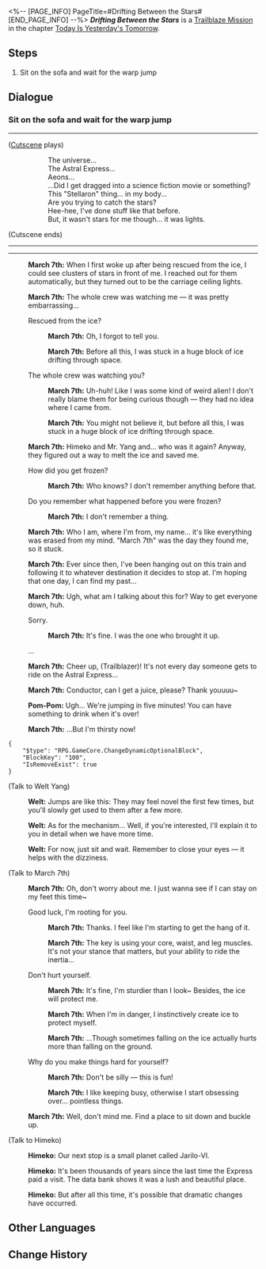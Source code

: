<%-- [PAGE_INFO]
PageTitle=#Drifting Between the Stars#
[END_PAGE_INFO] --%>
{{Stub|Dialogue.}}
{{Mission Infobox
|id            = 1010001
|title         = 
|image         = {{subst:void|<!--$UPLOAD:<<SpriteOutput/Chronicle/1010001_f.png>-<Mission Drifting Between the Stars Stelle.png>-<Fate's Atlas Images>>-->}}{{subst:void|<!--$UPLOAD:<<SpriteOutput/Chronicle/1010001_m.png>-<Mission Drifting Between the Stars Caelus.png>-<Fate's Atlas Images>>-->}}
<gallery>
Mission Drifting Between the Stars Stelle.png|Stelle
Mission Drifting Between the Stars Caelus.png|Caelus
</gallery>
|type          = Trailblaze
|event_name    = 
|chapter       = Today Is Yesterday's Tomorrow
|requirements  = [[Trailblaze Mission]] ''[[The Voyage Continues]]'' completed
|summary       = The journey of the Astral Express continues. To the Express, you're but a passerby who's temporarily headed in the same direction.<br />But to you, this is a choice and a new start.<br />"This is the final stop for today. What's the next stop for the Express?"
|characters    = Himeko; March 7th; Pom-Pom; Trailblazer; Welt
|startLocation = [[Astral Express]] - [[Parlor Car]]
|world         = Astral Express
|area          = Parlor Car
|prev          = The Voyage Continues
|next          = A Grand Cool Adventure
|rewards       = Trailblaze EXP*200; Travel Encounters*8; Credit*6,000
}}
'''''Drifting Between the Stars''''' is a [[Trailblaze Mission]] in the chapter [[Today Is Yesterday's Tomorrow]].

==Steps==
# Sit on the sofa and wait for the warp jump

<!--
==Gameplay Notes==

--><!--
==Trial Character==

-->
==Dialogue==
{{Stub Dialogue}}

===Sit on the sofa and wait for the warp jump{{subst:void|<!--101000102-->}}===
{{Mission Description|type=trailblaze|location=Parlor Car|You board the Astral Express and become acquainted with a group of companions who may not always get along, but are all at least friendly.<br />A journey with an unknown destination between the stars is about to begin. Maybe you really did accidentally stumble upon some set of a Sci-Fi movie.<br />Conductor Pom-Pom announces that the warp jump is about to begin &mdash; seeing that you're still new to interstellar travel, best you find a seat and hang on tight.}}
{{Dialogue Start}}
----
;([[#Gallery|Cutscene]] plays)
::The universe...
::The Astral Express...
::Aeons...
::...Did I get dragged into a science fiction movie or something?
::This "Stellaron" thing... in my body...
::Are you trying to catch the stars?
::Hee-hee, I've done stuff like that before.
::But, it wasn't stars for me though... it was lights.
;(Cutscene ends)
----
----
:{{A|VO chapter0 8 mar7th 101.ogg}} '''March 7th:''' When I first woke up after being rescued from the ice, I could see clusters of stars in front of me. I reached out for them automatically, but they turned out to be the carriage ceiling lights.
:{{A|VO chapter0 8 mar7th 102.ogg}} '''March 7th:''' The whole crew was watching me &mdash; it was pretty embarrassing...
:{{DIcon|Arrow}} Rescued from the ice?
::{{A|VO chapter0 8 mar7th 103.ogg}} '''March 7th:''' Oh, I forgot to tell you.
::{{A|VO chapter0 8 mar7th 104.ogg}} '''March 7th:''' Before all this, I was stuck in a huge block of ice drifting through space.
:{{DIcon|Arrow}} The whole crew was watching you?
::{{A|VO chapter0 8 mar7th 105.ogg}} '''March 7th:''' Uh-huh! Like I was some kind of weird alien! I don't really blame them for being curious though &mdash; they had no idea where I came from.
::{{A|VO chapter0 8 mar7th 106.ogg}} '''March 7th:''' You might not believe it, but before all this, I was stuck in a huge block of ice drifting through space.
:{{A|VO chapter0 8 mar7th 107.ogg}} '''March 7th:''' Himeko and Mr. Yang and... who was it again? Anyway, they figured out a way to melt the ice and saved me.
:{{DIcon|Arrow}} How did you get frozen?
::{{A|VO chapter0 8 mar7th 108.ogg}} '''March 7th:''' Who knows? I don't remember anything before that.
:{{DIcon|Arrow}} Do you remember what happened before you were frozen?
::{{A|VO chapter0 8 mar7th 109.ogg}} '''March 7th:''' I don't remember a thing.
:{{A|VO chapter0 8 mar7th 110.ogg}} '''March 7th:''' Who I am, where I'm from, my name... it's like everything was erased from my mind. "March 7th" was the day they found me, so it stuck.
:{{A|VO chapter0 8 mar7th 111.ogg}} '''March 7th:''' Ever since then, I've been hanging out on this train and following it to whatever destination it decides to stop at. I'm hoping that one day, I can find my past...
:{{A|VO chapter0 8 mar7th 112.ogg}} '''March 7th:''' Ugh, what am I talking about this for? Way to get everyone down, huh.
:{{DIcon|Arrow}} Sorry.
::{{A|VO chapter0 8 mar7th 113.ogg}} '''March 7th:''' It's fine. I was the one who brought it up.
:{{DIcon|Arrow}} ...
:{{A|VO chapter0 8 mar7th 114 m.ogg}} {{A|VO chapter0 8 mar7th 114 f.ogg}} '''March 7th:''' Cheer up, (Trailblazer)! It's not every day someone gets to ride on the Astral Express...
:{{tx}}
:{{A|VO chapter0 8 mar7th 118.ogg}} '''March 7th:''' Conductor, can I get a juice, please? Thank youuuu~
:{{A|VO chapter0 8 pompom 104.ogg}} '''Pom-Pom:''' Ugh... We're jumping in five minutes! You can have something to drink when it's over!
:{{A|VO chapter0 8 mar7th 119.ogg}} '''March 7th:''' ...But I'm thirsty now!
:<!--0.1-second delay-->
<pre>{
	"$type": "RPG.GameCore.ChangeDynamicOptionalBlock",
	"BlockKey": "100",
	"IsRemoveExist": true
}</pre>

;(Talk to Welt Yang)
:{{A|VO chapter0 8 welt 101.ogg}} '''Welt:''' Jumps are like this: They may feel novel the first few times, but you'll slowly get used to them after a few more.
:{{A|VO chapter0 8 welt 102.ogg}} '''Welt:''' As for the mechanism... Well, if you're interested, I'll explain it to you in detail when we have more time.
:{{A|VO chapter0 8 welt 103.ogg}} '''Welt:''' For now, just sit and wait. Remember to close your eyes &mdash; it helps with the dizziness.

;(Talk to March 7th)
:{{A|VO chapter0 8 mar7th 120.ogg}} '''March 7th:''' Oh, don't worry about me. I just wanna see if I can stay on my feet this time~
:{{DIcon|Arrow}} Good luck, I'm rooting for you.
::{{A|VO chapter0 8 mar7th 121.ogg}} '''March 7th:''' Thanks. I feel like I'm starting to get the hang of it.
::{{A|VO chapter0 8 mar7th 122.ogg}} '''March 7th:''' The key is using your core, waist, and leg muscles. It's not your stance that matters, but your ability to ride the inertia...
:{{DIcon|Arrow}} Don't hurt yourself.
::{{A|VO chapter0 8 mar7th 123.ogg}} '''March 7th:''' It's fine, I'm sturdier than I look~ Besides, the ice will protect me.
::{{A|VO chapter0 8 mar7th 124.ogg}} '''March 7th:''' When I'm in danger, I instinctively create ice to protect myself.
::{{A|VO chapter0 8 mar7th 125.ogg}} '''March 7th:''' ...Though sometimes falling on the ice actually hurts more than falling on the ground.
:{{DIcon|Arrow}} Why do you make things hard for yourself?
::{{A|VO chapter0 8 mar7th 126.ogg}} '''March 7th:''' Don't be silly &mdash; this is fun!
::{{A|VO chapter0 8 mar7th 127.ogg}} '''March 7th:''' I like keeping busy, otherwise I start obsessing over... pointless things.
:{{A|VO chapter0 8 mar7th 128.ogg}} '''March 7th:''' Well, don't mind me. Find a place to sit down and buckle up.

;(Talk to Himeko)
:{{A|VO chapter0 8 himeko 101.ogg}} '''Himeko:''' Our next stop is a small planet called Jarilo-VI.
:{{A|VO chapter0 8 himeko 102.ogg}} '''Himeko:''' It's been thousands of years since the last time the Express paid a visit. The data bank shows it was a lush and beautiful place.
:{{A|VO chapter0 8 himeko 103.ogg}} '''Himeko:''' But after all this time, it's possible that dramatic changes have occurred.
{{Dialogue End}}

==Other Languages==
{{Other Languages
|en   = Drifting Between the Stars
|zhs  = 星间流浪
|zht  = 星間流浪
|ja   = 星間流浪
|ko   = 별 사이의 유랑
|es   = A la deriva entre las estrellas
|fr   = À la dérive entre les étoiles
|ru   = Дрейф среди звёзд
|th   = ผจญภัยท่ามกลางดวงดาว
|vi   = Lưu Lạc Giữa Các Vì Sao
|de   = Zwischen den Sternen treibend
|id   = Pengembaraan Antarbintang
|pt   = À Deriva nas Estrelas
}}

==Change History==
{{Change History|1.0}}
